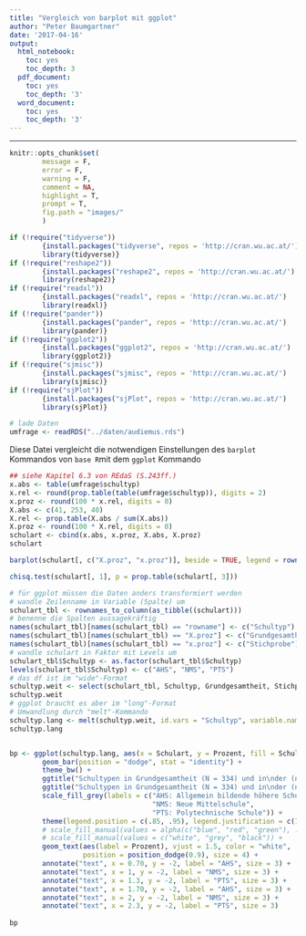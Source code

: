 ```yaml
---
title: "Vergleich von barplot mit ggplot"
author: "Peter Baumgartner"
date: '2017-04-16'
output:
  html_notebook:
    toc: yes
    toc_depth: 3
  pdf_document:
    toc: yes
    toc_depth: '3'
  word_document:
    toc: yes
    toc_depth: '3'
---
```

***

```r
knitr::opts_chunk$set(
        message = F,
        error = F,
        warning = F,
        comment = NA,
        highlight = T,
        prompt = T,
        fig.path = "images/"
        )

if (!require("tidyverse")) 
        {install.packages("tidyverse", repos = 'http://cran.wu.ac.at/')
        library(tidyverse)}
if (!require("reshape2"))
        {install.packages("reshape2", repos = 'http://cran.wu.ac.at/')
        library(reshape2)}
if (!require("readxl"))
        {install.packages("readxl", repos = 'http://cran.wu.ac.at/')
        library(readxl)}
if (!require("pander"))
        {install.packages("pander", repos = 'http://cran.wu.ac.at/')
        library(pander)}
if (!require("ggplot2"))
        {install.packages("ggplot2", repos = 'http://cran.wu.ac.at/')
        library(ggplot2)}
if (!require("sjmisc"))
        {install.packages("sjmisc", repos = 'http://cran.wu.ac.at/')
        library(sjmisc)}
if (!require("sjPlot"))
        {install.packages("sjPlot", repos = 'http://cran.wu.ac.at/')
        library(sjPlot)}

# lade Daten
umfrage <- readRDS("../daten/audiemus.rds")
```

Diese Datei vergleicht die notwendigen Einstellungen des `barplot` Kommandos von `base R`mit dem `ggplot` Kommando

```r
## siehe Kapitel 6.3 von REdaS (S.243ff.) 
x.abs <- table(umfrage$schultyp)
x.rel <- round(prop.table(table(umfrage$schultyp)), digits = 2)
x.proz <- round(100 * x.rel, digits = 0)
X.abs <- c(41, 253, 40)
X.rel <- prop.table(X.abs / sum(X.abs))
X.proz <- round(100 * X.rel, digits = 0)
schulart <- cbind(x.abs, x.proz, X.abs, X.proz)
schulart

barplot(schulart[, c("X.proz", "x.proz")], beside = TRUE, legend = rownames(schulart), ylim = c(0, 80))
```

```r
chisq.test(schulart[, 1], p = prop.table(schulart[, 3]))
```

```r
# für ggplot müssen die Daten anders transformiert werden
# wandle Zeilenname in Variable (Spalte) um
schulart_tbl <- rownames_to_column(as_tibble((schulart)))
# benenne die Spalten aussagekräftig
names(schulart_tbl)[names(schulart_tbl) == "rowname"] <- c("Schultyp")
names(schulart_tbl)[names(schulart_tbl) == "X.proz"] <- c("Grundgesamtheit")
names(schulart_tbl)[names(schulart_tbl) == "x.proz"] <- c("Stichprobe")
# wandle schulart in Faktor mit Levels um
schulart_tbl$Schultyp <- as.factor(schulart_tbl$Schultyp)
levels(schulart_tbl$Schultyp) <- c("AHS", "NMS", "PTS")
# das df ist im "wide"-Format
schultyp.weit <- select(schulart_tbl, Schultyp, Grundgesamtheit, Stichprobe)
schultyp.weit
# ggplot braucht es aber im "long"-Format
# Umwandlung durch "melt"-Kommando
schultyp.lang <- melt(schultyp.weit, id.vars = "Schultyp", variable.name = "Schulart", value.name = "Prozent")
schultyp.lang


bp <- ggplot(schultyp.lang, aes(x = Schulart, y = Prozent, fill = Schultyp)) +
        geom_bar(position = "dodge", stat = "identity") +
        theme_bw() + 
        ggtitle("Schultypen in Grundgesamtheit (N = 334) und in\nder (nicht-repräsentativen) Stichprobe (n = 36)") + 
        ggtitle("Schultypen in Grundgesamtheit (N = 334) und in\nder (nicht-repräsentativen) Stichprobe (n = 36)") + 
        scale_fill_grey(labels = c("AHS: Allgemein bildende höhere Schule", 
                                   "NMS: Neue Mittelschule", 
                                   "PTS: Polytechnische Schule")) +
        theme(legend.position = c(.85, .95), legend.justification = c(1, 1)) +
        # scale_fill_manual(values = alpha(c("blue", "red", "green"), .7)) +
        # scale_fill_manual(values = c("white", "grey", "black")) +
        geom_text(aes(label = Prozent), vjust = 1.5, color = "white",
                  position = position_dodge(0.9), size = 4) +
        annotate("text", x = 0.70, y = -2, label = "AHS", size = 3) +
        annotate("text", x = 1, y = -2, label = "NMS", size = 3) +
        annotate("text", x = 1.3, y = -2, label = "PTS", size = 3) +
        annotate("text", x = 1.70, y = -2, label = "AHS", size = 3) +
        annotate("text", x = 2, y = -2, label = "NMS", size = 3) +
        annotate("text", x = 2.3, y = -2, label = "PTS", size = 3)
        
bp
```

